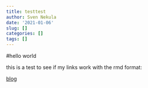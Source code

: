 ```yaml
---
title: testtest
author: Sven Nekula
date: '2021-01-06'
slug: []
categories: []
tags: []
---
```



#hello world 

this is a test to see if my links work with the rmd format:


[blog](http://www.rebeccabarter.com/blog/2020-02-03_blogger/){target="_blank"}